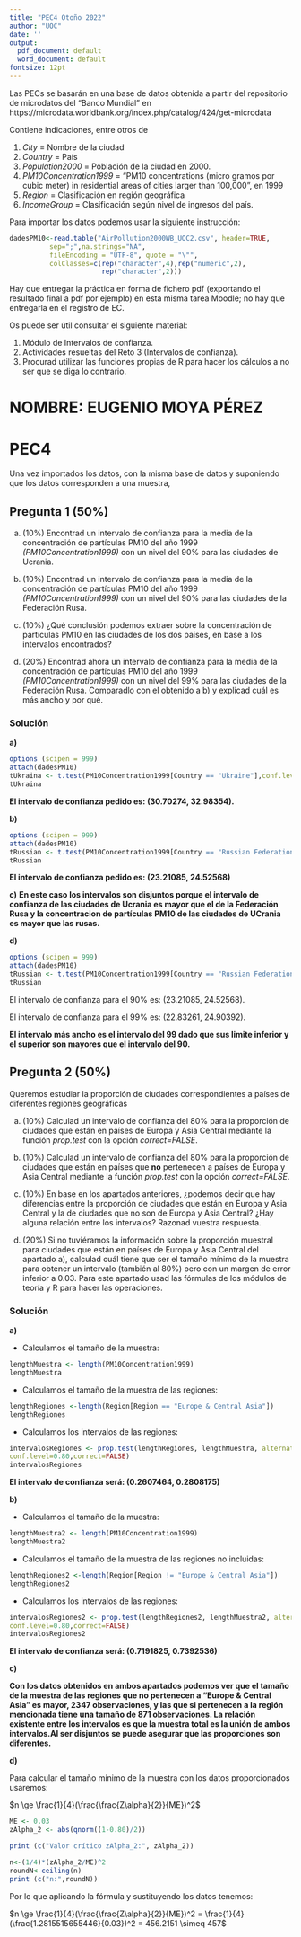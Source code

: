 ---
title: "PEC4 Otoño 2022"
author: "UOC"
date: ''
output:
  pdf_document: default
  word_document: default
fontsize: 12pt
---

Las PECs se basarán en una base de datos obtenida a partir del repositorio de microdatos del “Banco Mundial” en
 https://microdata.worldbank.org/index.php/catalog/424/get-microdata 

Contiene indicaciones, entre otros de 

1. *City* = Nombre de la ciudad 
2. *Country* = País 
3. *Population2000* = Población de la ciudad en 2000. 
4. *PM10Concentration1999* = “PM10 concentrations (micro gramos por cubic meter) in  residential areas of cities larger than 100,000”, en 1999 
5. *Region* = Clasificación en región geográfica 
6. *IncomeGroup* = Clasificación según nivel de ingresos del país. 

Para importar los datos podemos usar la siguiente instrucción: 

```{r}
dadesPM10<-read.table("AirPollution2000WB_UOC2.csv", header=TRUE, 
          sep=";",na.strings="NA",
          fileEncoding = "UTF-8", quote = "\"", 
          colClasses=c(rep("character",4),rep("numeric",2),
                       rep("character",2)))
```

Hay que entregar la práctica en forma de fichero pdf (exportando el resultado final a pdf por ejemplo) en esta misma tarea Moodle; no hay que entregarla en el registro de EC. 

Os puede ser útil consultar el siguiente material:

1. Módulo de Intervalos de confianza.
2. Actividades resueltas del Reto 3 (Intervalos de confianza).
3. Procurad utilizar las funciones propias de R para hacer los cálculos a no ser que se diga lo contrario.

# NOMBRE: EUGENIO MOYA PÉREZ

# PEC4

Una vez importados los datos, con la misma base de datos y suponiendo que los datos corresponden a una muestra, 


## Pregunta 1 (50%) 

a) (10%) Encontrad un intervalo de confianza para la media de la concentración de partículas PM10 del año 1999 *(PM10Concentration1999)* con un nivel del $90$% para las ciudades de Ucrania.

b) (10%) Encontrad un intervalo de confianza para la media de la concentración de partículas PM10 del año 1999 *(PM10Concentration1999)* con un nivel del $90$% para las ciudades de la Federación Rusa.

c) (10%) ¿Qué conclusión podemos extraer sobre la concentración de partículas PM10 en las ciudades de los dos países, en base a los intervalos encontrados?

d) (20%) Encontrad ahora un intervalo de confianza para la media de la concentración de partículas PM10 del año 1999 *(PM10Concentration1999)* con un nivel del $99$% para las ciudades de la Federación Rusa. Comparadlo con el obtenido a b) y explicad cuál es más ancho y por qué.



### Solución

**a)**

```{r}

options (scipen = 999)
attach(dadesPM10)
tUkraina <- t.test(PM10Concentration1999[Country == "Ukraine"],conf.level = 0.90)
tUkraina
```
**El intervalo de confianza pedido es: (30.70274, 32.98354).**

**b)**
```{r}
options (scipen = 999)
attach(dadesPM10)
tRussian <- t.test(PM10Concentration1999[Country == "Russian Federation"],conf.level = 0.90)
tRussian
```
**El intervalo de confianza pedido es: (23.21085, 24.52568)**

**c)**
**En este caso los intervalos son disjuntos porque el intervalo de confianza de las ciudades de Ucrania es mayor que el de la Federación Rusa y la concentracion de partículas PM10 de las ciudades de UCrania es mayor que las rusas.**

**d)**
```{r}
options (scipen = 999)
attach(dadesPM10)
tRussian <- t.test(PM10Concentration1999[Country == "Russian Federation"],conf.level = 0.99)
tRussian
```
El intervalo de confianza para el $90$% es: (23.21085, 24.52568).

El intervalo de confianza para el $99$% es: (22.83261, 24.90392).


**El intervalo más ancho es el intervalo del $99%$ dado que sus limite inferior y el superior son mayores que el intervalo del $90%$.**


## Pregunta 2 (50%) 

Queremos estudiar la proporción de ciudades correspondientes a países de diferentes regiones geográficas

a) (10%) Calculad un intervalo de confianza del $80$% para la proporción de ciudades que están en países de Europa y Asia Central mediante la función *prop.test* con la opción *correct=FALSE*.

b) (10%) Calculad un intervalo de confianza del $80$% para la proporción de ciudades que están en países que **no** pertenecen a países de Europa y Asia Central mediante la función *prop.test* con la opción *correct=FALSE*.

c) (10%) En base en los apartados anteriores, ¿podemos decir que hay diferencias entre la proporción de ciudades que están en Europa y Asia Central y la de ciudades que no son de Europa y Asia Central? ¿Hay alguna relación entre los intervalos? Razonad vuestra respuesta.

d) (20%) Si no tuviéramos la información sobre la proporción muestral para ciudades que están en países de Europa y Asia Central del apartado a), calculad cuál tiene que ser el tamaño mínimo de la muestra para obtener un intervalo (también al $80$%) pero con un margen de error inferior a $0.03$. Para este apartado usad las fórmulas de los módulos de teoría y R para hacer las operaciones.

### Solución

**a)**

- Calculamos el tamaño de la muestra:

```{r}
lengthMuestra <- length(PM10Concentration1999)
lengthMuestra
```

- Calculamos el tamaño de la muestra de las regiones:

```{r}
lengthRegiones <-length(Region[Region == "Europe & Central Asia"])
lengthRegiones
```
- Calculamos los intervalos de las regiones:

```{r}
intervalosRegiones <- prop.test(lengthRegiones, lengthMuestra, alternative='two.sided', p=0.5,
conf.level=0.80,correct=FALSE)
intervalosRegiones
```

**El intervalo de confianza será: (0.2607464, 0.2808175)**

**b)**


- Calculamos el tamaño de la muestra:

```{r}
lengthMuestra2 <- length(PM10Concentration1999)
lengthMuestra2
```

- Calculamos el tamaño de la muestra de las regiones no incluidas:

```{r}
lengthRegiones2 <-length(Region[Region != "Europe & Central Asia"])
lengthRegiones2
```
- Calculamos los intervalos de las regiones:

```{r}
intervalosRegiones2 <- prop.test(lengthRegiones2, lengthMuestra2, alternative='two.sided', p=0.5,
conf.level=0.80,correct=FALSE)
intervalosRegiones2
```
**El intervalo de confianza será: (0.7191825, 0.7392536)**

\newpage

**c)**

**Con los datos obtenidos en ambos apartados podemos ver que el tamaño de la muestra de las regiones que no pertenecen a "Europe & Central Asia" es mayor, 2347 observaciones, y las que si pertenecen a la región mencionada tiene una tamaño de 871 observaciones. La relación existente entre los intervalos es que la muestra total es la unión de ambos intervalos.Al ser disjuntos se puede asegurar que las proporciones son diferentes.**


**d)**

Para calcular el tamaño mínimo de la muestra con los datos proporcionados usaremos:

$n \ge \frac{1}{4}(\frac{\frac{Z\alpha}{2}}{ME})^2$


```{r}
ME <- 0.03
zAlpha_2 <- abs(qnorm((1-0.80)/2))

print (c("Valor crítico zAlpha_2:", zAlpha_2))
```
```{r}
n<-(1/4)*(zAlpha_2/ME)^2
roundN<-ceiling(n)
print (c("n:",roundN))

```
Por lo que aplicando la fórmula y sustituyendo los datos tenemos:

$n \ge \frac{1}{4}(\frac{\frac{Z\alpha}{2}}{ME})^2 = \frac{1}{4}(\frac{1.2815515655446}{0.03})^2 = 456.2151 \simeq 457$


